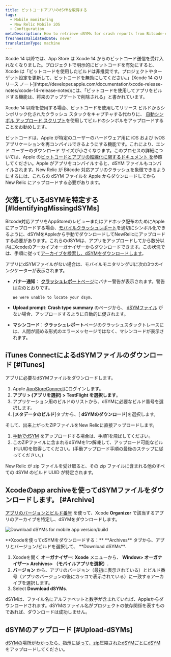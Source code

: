 ```yaml
---
title: ビットコードアプリのdSYMを取得する
tags:
  - Mobile monitoring
  - New Relic Mobile iOS
  - Configuration
metaDescription: How to retrieve dSYMs for crash reports from Bitcode-enabled iOS apps that are monitored with the New Relic agent.
freshnessValidatedDate: never
translationType: machine
---
```



<Callout variant="important">
  Xcode 14 以降では、App Store は Xcode 14 からのビットコード送信を受け入れなくなりました。プロジェクトで明示的にビットコードを有効にすると、Xcode は「ビットコードを使用したビルドは非推奨です。プロジェクトやターゲット設定を更新して、ビットコードを無効にしてください。」[Xcode 14 のリリース ノート](https://developer.apple.com/documentation/xcode-release-notes/xcode-14-release-notes)には、「ビットコードを使用してアプリをビルドする機能は、将来のアップデートで削除される」と書かれています。

  Xcode 14 以降を使用する場合、ビットコードを使用してリリース ビルドからシンボリック化されたクラッシュ スタックをキャプチャする代わりに、 [自動シンボル アップロード スクリプト](/docs/mobile-monitoring/new-relic-mobile-ios/installation/spm-installation#configure-using-swift-package-manager)を使用してビルドのシンボルをアップロードすることをお勧めします。
</Callout>

ビットコードは、Apple が特定のユーザーのハードウェア用に iOS および tvOS アプリケーションを再コンパイルできるようにする機能です。これにより、エンド ユーザーのダウンロード サイズが小さくなります。このプロセスの詳細については、Apple の[ビットコードとアプリの細線化に関するドキュメント を](https://developer.apple.com/library/watchos/documentation/IDEs/Conceptual/AppDistributionGuide/AppThinning/AppThinning.html)参照してください。Apple がアプリをコンパイルすると、dSYM ファイルもコンパイルされます。New Relic が Bitcode 対応アプリのクラッシュを象徴できるようにするには、これらの dSYM ファイルを Apple からダウンロードしてから New Relic にアップロードする必要があります。

## 欠落しているdSYMを特定する [#IdentifyingMissingdSYMs]

Bitcode対応アプリをAppStoreのレビューまたはアドホック配布のためにAppleにアップロードする場合、[モバイルクラッシュレポート](/docs/mobile-monitoring/new-relic-mobile/getting-started/ios-agent-crash-reporting)を適切にシンボル化できるように、dSYMをAppleから手動でダウンロードしてNewRelicにアップロードする必要があります。これらのdSYMは、アプリをアップロードしてから数分以内にXcodeのアーカイブオーガナイザーからダウンロードできます。この状況では、手順に従って[アーカイブを検索し、dSYMをダウンロードします](#Archive)。

アプリにdSYMファイルがない場合は、モバイルモニタリングUIに次の3つのインジケーターが表示されます。

* **バナー通知**： [**クラッシュレポート**ページ](/docs/mobile-monitoring/mobile-monitoring-ui/crashes/mobile-apps-crash-report-dashboard)にバナー警告が表示されます。警告は次のとおりです。

  ```
  We were unable to locate your dsym.
  ```

* **Upload prompt**: **Crash type summary** のページから、 [dSYMファイル](/docs/mobile-monitoring/new-relic-mobile-ios/install-configure/upload-dsyms-bitcode-apps#mobile-ui) がない場合、アップロードするように自動的に促されます。

* **マシンコード**：**クラッシュレポート**ページのクラッシュスタックトレースには、人間が読める形式のエラーメッセージではなく、マシンコードが表示されます。

## iTunes ConnectによるdSYMファイルのダウンロード [#iTunes]

アプリに必要なdSYMファイルをダウンロードします。

1. Apple [AppStoreConnect](https://appstoreconnect.apple.com/login)にログインします。
2. **アプリ > (アプリを選択) > TestFlight を選択します**。
3. アプリケーション用のビルドのリストから、dSYMに必要なビルド番号を選択します。
4. \[**メタデータのビルド**]タブから、\[ **dSYMのダウンロード**]を選択します。

そして、出来上がったZIPファイルをNew Relicに直接アップロードします。

1. [手動でdSYM](/docs/mobile-monitoring/new-relic-mobile-ios/install-configure/upload-dsyms-bitcode-apps#manual-dsym) をアップロードする場合は、手順1を飛ばしてください。
2. このZIPファイルに含まれるdSYMを1つ解凍して、アップロード可能なビルドUUIDを取得してください。(手動アップロード手順の最後のステップに従ってください。)

New Relic が zip ファイルを受け取ると、その zip ファイルに含まれる他のすべての dSYM のビルド UUID が特定されます。

## Xcodeのapp archiveを使ってdSYMファイルをダウンロードします。 [#Archive]

[アプリのバージョンとビルド番号](#identifyingAppVersion) を使って、Xcode **Organizer** で該当するアプリのアーカイブを特定し、dSYMをダウンロードします。

<img
  title="Download dSYMs for mobile app version/build"
  alt="Download dSYMs for mobile app version/build"
  src={mobileDownloadDsymFile}
/>

<figcaption>
  **Xcodeを使ってdSYMをダウンロードする：** **Archives** タブから、アプリとバージョン/ビルドを選択して、 **Download dSYMs**.
</figcaption>

1. Xcodeを開く **オーガナイザー**: **Xcode** メニューから、 **Window> オーガナイザー> Archives> （モバイルアプリを選択）**.
2. **バージョン** から、アプリのバージョン（最初に表示されている）とビルド番号（アプリのバージョンの後にカッコで表示されている）に一致するアーカイブを選択します。
3. Select **Download dSYMs**.

dSYMは、ファイル名にアルファベットと数字が含まれていれば、Appleからダウンロードされます。dSYMのファイル名がプロジェクトの依存関係を表すものであれば、ダウンロードは成功しません。

## dSYMのアップロード [#Upload-dSYMs]

[dSYMの場所がわかったら、指示に従って、zip圧縮されたdSYMごとにdSYM](/docs/mobile-monitoring/new-relic-mobile-ios/install-configure/upload-dsyms-bitcode-apps) をアップロードしてください。